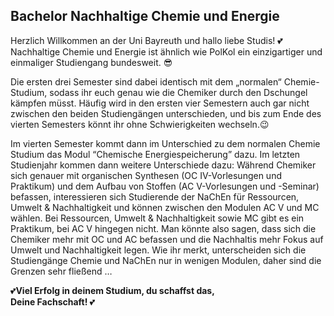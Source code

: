 ## Bachelor Nachhaltige Chemie und Energie {#bachelor-nachhaltige-chemie-und-energie}

Herzlich Willkommen an der Uni Bayreuth und hallo liebe Studis! 💕 Nachhaltige Chemie und Energie ist ähnlich wie PolKol ein einzigartiger und einmaliger Studiengang bundesweit.  😎

Die ersten drei Semester sind dabei identisch mit dem „normalen“ Chemie-Studium, sodass ihr euch genau wie die Chemiker durch den Dschungel kämpfen müsst.
Häufig wird in den ersten vier Semestern auch gar nicht zwischen den beiden Studiengängen unterschieden, und bis zum Ende des vierten Semesters könnt ihr ohne Schwierigkeiten wechseln.😉

Im vierten Semester kommt dann im Unterschied zu dem normalen Chemie Studium das Modul "Chemische Energiespeicherung" dazu.
Im letzten Studienjahr kommen dann weitere Unterschiede dazu: Während Chemiker sich genauer mit organischen Synthesen (OC IV-Vorlesungen und Praktikum) und dem Aufbau von Stoffen (AC V-Vorlesungen und -Seminar) befassen,
interessieren sich Studierende der NaChEn für Ressourcen, Umwelt & Nachhaltigkeit und können zwischen den Modulen AC V und MC wählen. Bei Ressourcen, Umwelt & Nachhaltigkeit sowie MC gibt es ein Praktikum, bei AC V hingegen nicht.
Man könnte also sagen, dass sich die Chemiker mehr mit OC und AC befassen und die Nachhaltis mehr Fokus auf Umwelt und Nachhaltigkeit legen. Wie ihr merkt, unterscheiden sich die Studiengänge Chemie und NaChEn nur in wenigen Modulen, daher sind die Grenzen sehr fließend ...

💕**Viel Erfolg in deinem Studium, du schaffst das,<br>
Deine Fachschaft! **💕